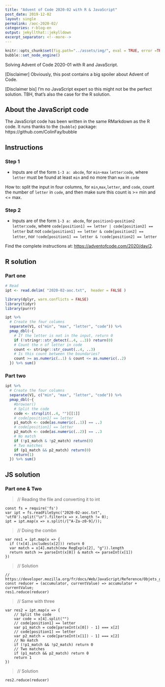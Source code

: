```yaml
---
title: "Advent of Code 2020-02 with R & JavaScript"
post_date: 2019-12-02
layout: single
permalink: /aoc-2020-02/
categories: r-blog-en
output: jekyllthat::jekylldown
excerpt_separator: <!--more-->
---
```


```r
knitr::opts_chunk$set(fig.path="../assets/img/", eval = TRUE, error =TRUE, warning = FALSE)
bubble::set_node_engine()
```

Solving Advent of Code 2020-01 with R and JavaScript. 

[Disclaimer] Obviously, this post contains a big spoiler about Advent of Code.

[Disclaimer bis] I'm no JavaScript expert so this might not be the perfect solution. TBH, that's also the case for the R solution. 

## About the JavaScript code

The JavaScript code has been written in the same RMarkdown as the R code. It runs thanks to the `{bubble}` package: https://github.com/ColinFay/bubble

## Instructions

### Step 1

+ Inputs are of the form `1-3 a: abcde`, for `min`-`max` `letter`:`code`, where `letter` must be found at least `min` and no more than `max` in `code`

How to: split the input in four columns, for `min`,`max`,`letter`, and `code`, count the number of `letter` in `code`, and then make sure this count is >= min and <= max.

### Step 2

+ Inputs are of the form `1-3 a: abcde`, for `position1`-`position2` `letter`:`code`, where `code[position1] == letter | code[position2] == letter` but not `code[position1] == letter & code[position2] == letter`, nor `!code[position1] == letter & !code[position2] == letter`

Find the complete instructions at: <https://adventofcode.com/2020/day/2>. 

## R solution

### Part one

```r
# Read
ipt <- read.delim( "2020-02-aoc.txt",  header = FALSE )

library(dplyr, warn.conflicts = FALSE)
library(tidyr)
library(purrr)

ipt %>%
  # Create the four columns
  separate(V1, c("min", "max", "letter", "code")) %>%
  pmap_dbl(~{
    # If the letter is not in the input, return 0
    if (!stringr::str_detect(..4, ..3)) return(0)
    # Count the n of letter in code
    count <- stringr::str_count(..4, ..3)
    # Is this count between the boundaries?
    count >= as.numeric(..1) & count <= as.numeric(..2)
  }) %>% sum()
```

### Part two 

```r
ipt %>%
  # Create the four columns
  separate(V1, c("min", "max", "letter", "code")) %>%
  pmap_dbl(~{
    #browser()
    # Split the code 
    code <- strsplit(..4, "")[[1]]
    # code[position1] == letter
    p1_match <- code[as.numeric(..1)] == ..3
    # code[position1] == letter
    p2_match <- code[as.numeric(..2)] == ..3
    # No match
    if (!p1_match & !p2_match) return(0)
    # Two matches
    if (p1_match && p2_match) return(0)
    return(1)
  }) %>% sum()
```

## JS solution

### Part one & Two

> // Reading the file and converting it to int

```node
const fs = require('fs')
var ipt = fs.readFileSync("2020-02-aoc.txt", 'utf8').split("\n").filter(x => x.length != 0);
ipt = ipt.map(x => x.split(/[^A-Za-z0-9]/));
```

> // Doing the combn

```node
var res1 = ipt.map(x => {
  if (!x[4].includes(x[2])) return 0
  var match = x[4].match(new RegExp(x[2], "g")).length
  return match >= parseInt(x[0]) & match <= parseInt(x[1])
})
```

> // Solution

```node
// https://developer.mozilla.org/fr/docs/Web/JavaScript/Reference/Objets_globaux/Array/reduce
const reducer = (accumulator, currentValue) => accumulator + currentValue;
res1.reduce(reducer)
```

> // Same with three

```node
var res2 = ipt.map(x => {
    // Split the code 
    var code = x[4].split("")
    // code[position1] == letter
    var p1_match = code[parseInt(x[0]) - 1] === x[2]
    // code[position1] == letter
    var p2_match = code[parseInt(x[1]) - 1] === x[2]
    // No match
    if (!p1_match && !p2_match) return 0
    // Two matches
    if (p1_match && p2_match) return 0
    return 1
})
```


> // Solution

```node
res2.reduce(reducer)
```